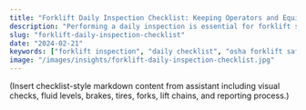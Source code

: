 ```yaml
---
title: "Forklift Daily Inspection Checklist: Keeping Operators and Equipment Safe"
description: "Performing a daily inspection is essential for forklift safety and reliability. Learn what to check, how to record it, and common red flags."
slug: "forklift-daily-inspection-checklist"
date: "2024-02-21"
keywords: ["forklift inspection", "daily checklist", "osha forklift safety"]
image: "/images/insights/forklift-daily-inspection-checklist.jpg"
---
```



(Insert checklist-style markdown content from assistant including visual checks, fluid levels, brakes, tires, forks, lift chains, and reporting process.) 